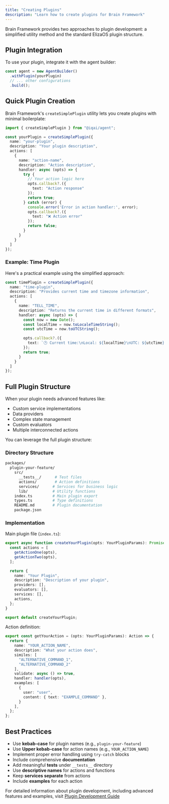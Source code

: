 ```yaml
---
title: "Creating Plugins"
description: "Learn how to create plugins for Brain Framework"
---
```


Brain Framework provides two approaches to plugin development: a simplified utility method and the standard ElizaOS plugin structure.


## Plugin Integration

To use your plugin, integrate it with the agent builder:

```ts
const agent = new AgentBuilder()
  .withPlugin(yourPlugin)
  // ... other configurations
  .build();
```



## Quick Plugin Creation

Brain Framework's `createSimplePlugin` utility lets you create plugins with minimal boilerplate:

```ts
import { createSimplePlugin } from "@iqai/agent";

const yourPlugin = createSimplePlugin({
  name: "your-plugin",
  description: "Your plugin description",
  actions: [
    {
      name: "action-name",
      description: "Action description",
      handler: async (opts) => {
        try {
          // Your action logic here
          opts.callback?.({
            text: "Action response"
          });
          return true;
        } catch (error) {
          console.error('Error in action handler:', error);
          opts.callback?.({
            text: "❌ Action error"
          });
          return false;
        }
      }
    }
  ]
});
```

### Example: Time Plugin

Here's a practical example using the simplified approach:

```ts
const timePlugin = createSimplePlugin({
  name: "time-plugin",
  description: "Provides current time and timezone information",
  actions: [
    {
      name: "TELL_TIME",
      description: "Returns the current time in different formats",
      handler: async (opts) => {
        const now = new Date();
        const localTime = now.toLocaleTimeString();
        const utcTime = now.toUTCString();

        opts.callback?.({
          text: `🕒 Current time:\nLocal: ${localTime}\nUTC: ${utcTime}`
        });
        return true;
      }
    }
  ]
});
```


## Full Plugin Structure

When your plugin needs advanced features like:
- Custom service implementations
- Data providers
- Complex state management
- Custom evaluators
- Multiple interconnected actions

You can leverage the full plugin structure:

### Directory Structure

```bash
packages/
  plugin-your-feature/
    src/
      __tests__/      # Test files
      actions/        # Action definitions
      services/      # Services for business logic
      lib/           # Utility functions
    index.ts         # Main plugin export
    types.ts         # Type definitions
    README.md        # Plugin documentation
    package.json
```

### Implementation

Main plugin file (`index.ts`):

```ts
export async function createYourPlugin(opts: YourPluginParams): Promise<Plugin> {
  const actions = [
    getActionOne(opts),
    getActionTwo(opts),
  ];

  return {
    name: "Your Plugin",
    description: "Description of your plugin",
    providers: [],
    evaluators: [],
    services: [],
    actions,
  };
}

export default createYourPlugin;
```

Action definition:

```ts
export const getYourAction = (opts: YourPluginParams): Action => {
  return {
    name: "YOUR_ACTION_NAME",
    description: "What your action does",
    similes: [
      "ALTERNATIVE_COMMAND_1",
      "ALTERNATIVE_COMMAND_2"
    ],
    validate: async () => true,
    handler: handler(opts),
    examples: [
      {
        user: "user",
        content: { text: "EXAMPLE_COMMAND" },
      }
    ],
  };
};
```

## Best Practices

- Use **kebab-case** for plugin names (e.g., `plugin-your-feature`)
- Use **Upper kebab-case** for action names (e.g., `YOUR_ACTION_NAME`)
- Implement proper error handling using `try-catch` blocks
- Include comprehensive **documentation**
- Add meaningful **tests** under `__tests__` directory
- Use **descriptive names** for actions and functions
- Keep **services separate** from actions
- Include **examples** for each action


For detailed information about plugin development, including advanced features and examples, visit [Plugin Development Guide](https://elizaos.github.io/eliza/docs/packages/plugins)


